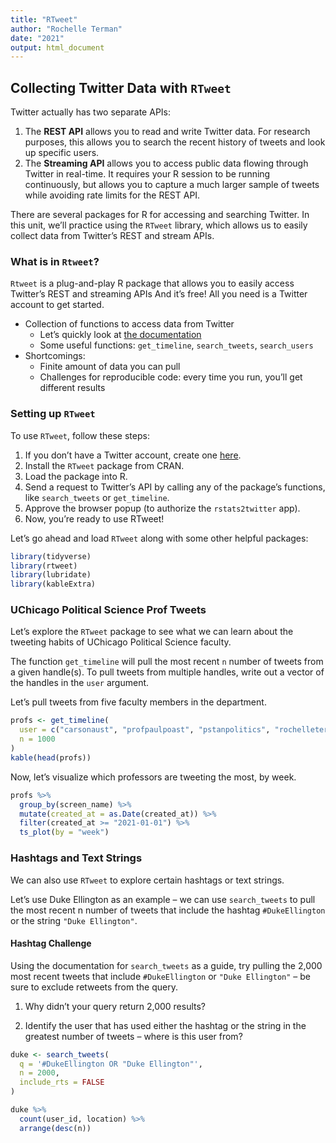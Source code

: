 ```yaml
---
title: "RTweet"
author: "Rochelle Terman"
date: "2021"
output: html_document
---
```



## Collecting Twitter Data with `RTweet`

Twitter actually has two separate APIs:

1. The __REST API__ allows you to read and write Twitter data. For research purposes, this allows you to search the recent history of tweets and look up specific users.
2. The __Streaming API__ allows you to access public data flowing through Twitter in real-time. It requires your R session to be running continuously, but allows you to capture a much larger sample of tweets while avoiding rate limits for the REST API.

There are several packages for R for accessing and searching Twitter. In this unit, we'll practice using the `RTweet` library, which allows us to easily collect data from Twitter's REST and stream APIs.

### What is in `Rtweet`?

`Rtweet` is a plug-and-play R package that allows you to easily access Twitter's REST and streaming APIs
And it's free! All you need is a Twitter account to get started.

* Collection of functions to access data from Twitter
    * Let's quickly look at [the documentation](https://cran.r-project.org/web/packages/rtweet/rtweet.pdf) 
    * Some useful functions: `get_timeline`, `search_tweets`, `search_users`
    
* Shortcomings:
    * Finite amount of data you can pull
    * Challenges for reproducible code: every time you run, you’ll get different results

### Setting up `RTweet`

To use `RTweet`, follow these steps:

1. If you don't have a Twitter account, create one [here](https://twitter.com/i/flow/signup).
2. Install the `RTweet` package from CRAN.
2. Load the package into R.
3. Send a request to Twitter's API by calling any of the package's functions, like `search_tweets` or `get_timeline`.
4. Approve the browser popup (to authorize the `rstats2twitter` app).
5. Now, you're ready to use RTweet!

Let's go ahead and load `RTweet` along with some other helpful packages:

```r
library(tidyverse)
library(rtweet)
library(lubridate)
library(kableExtra)
```

### UChicago Political Science Prof Tweets

Let's explore the `RTweet` package to see what we can learn about the tweeting habits of UChicago Political Science faculty.

The function `get_timeline` will pull the most recent `n` number of tweets from a given handle(s). To pull tweets from multiple handles, write out a vector of the handles in the `user` argument.

Let's pull tweets from five faculty members in the department.

```r
profs <- get_timeline(
  user = c("carsonaust", "profpaulpoast", "pstanpolitics", "rochelleterman", "bobbygulotty"),
  n = 1000
)
kable(head(profs))
```

Now, let's visualize which professors are tweeting the most, by week.

```r
profs %>%
  group_by(screen_name) %>%
  mutate(created_at = as.Date(created_at)) %>%
  filter(created_at >= "2021-01-01") %>%
  ts_plot(by = "week")
```


### Hashtags and Text Strings

We can also use `RTweet` to explore certain hashtags or text strings.

Let's use Duke Ellington as an example -- we can use `search_tweets` to pull the most recent n number of tweets that include the hashtag `#DukeEllington` or the string `"Duke Ellington"`.

#### Hashtag Challenge {-}

Using the documentation for `search_tweets` as a guide, try pulling the 2,000 most recent tweets that include `#DukeEllington` or `"Duke Ellington"` -- be sure to exclude retweets from the query.

1. Why didn't your query return 2,000 results?

2. Identify the user that has used either the hashtag or the string in the greatest number of tweets -- where is this user from?

```r
duke <- search_tweets(
  q = '#DukeEllington OR "Duke Ellington"',
  n = 2000,
  include_rts = FALSE
)

duke %>%
  count(user_id, location) %>%
  arrange(desc(n))
```

